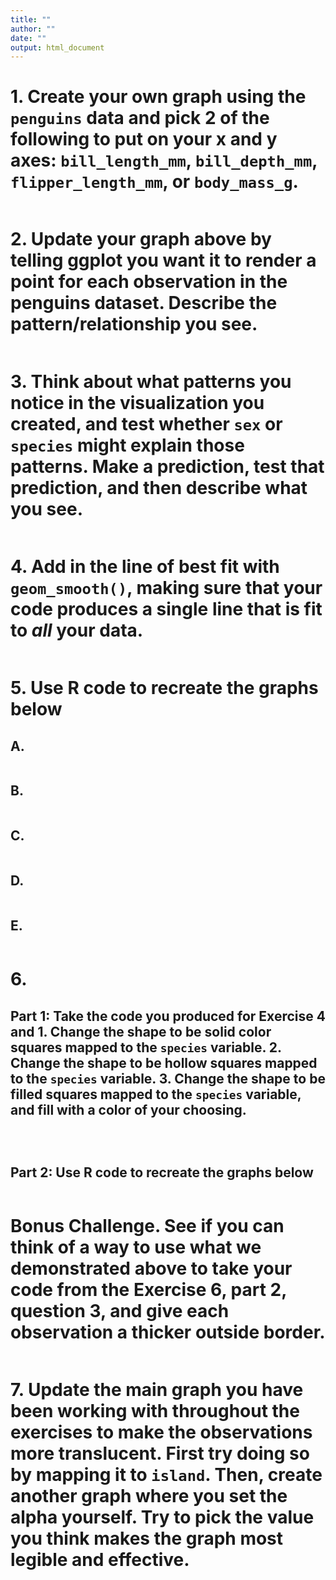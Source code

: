 ```yaml
---
title: ""
author: ""
date: ""
output: html_document
---
```


# 1. Create your own graph using the `penguins` data and pick 2 of the following to put on your x and y axes: `bill_length_mm`, `bill_depth_mm`, `flipper_length_mm`, or `body_mass_g`.

```r

```


# 2. Update your graph above by telling ggplot you want it to render a point for each observation in the penguins dataset. Describe the pattern/relationship you see.

```r

```


# 3. Think about what patterns you notice in the visualization you created, and test whether `sex` or `species` might explain those patterns. Make a prediction, test that prediction, and then describe what you see.

```r

```

# 4. Add in the line of best fit with `geom_smooth()`, making sure that your code produces a single line that is fit to ***all*** your data.

```r

```

# 5. Use R code to recreate the graphs below

## A.
```r

```

## B.
```r

```

## C.
```r

```

## D.
```r

```

## E.
```r

```


# 6. 
## Part 1: Take the code you produced for Exercise 4 and 1. Change the shape to be solid color squares mapped to the `species` variable. 2. Change the shape to be hollow squares mapped to the `species` variable. 3. Change the shape to be filled squares mapped to the `species` variable, and fill with a color of your choosing.


```r

```


```r

```


```r

```

## Part 2: Use R code to recreate the graphs below

```r

```

# Bonus Challenge. See if you can think of a way to use what we demonstrated above to take your code from the Exercise 6, part 2, question 3, and give each observation a thicker outside border.

```r

```

# 7. Update the main graph you have been working with throughout the exercises to make the observations more translucent. First try doing so by mapping it to `island`. Then, create another graph where you set the alpha yourself. Try to pick the value you think makes the graph most legible and effective.

```r

```

